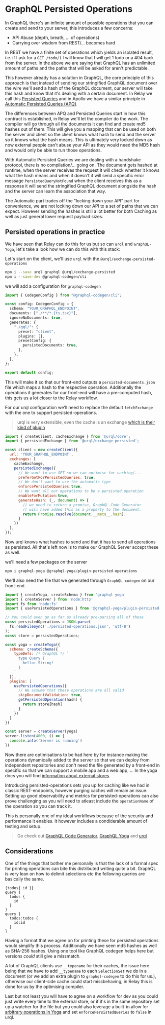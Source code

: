 
<CodeTheme />
<SEO
  title={documentProps.title}
  description={documentProps.description}
  keywords={documentProps.tags}
  image={documentProps.image}
/>

# GraphQL Persisted Operations

In GraphQL there's an infinite amount of possible operations that you can create
and send to your server, this introduces a few concerns:

- API Abuse (depth, breath, ... of operations)
- Carrying over wisdom from REST/... becomes hard

In REST we have a finite set of operations which yields an isolated result, i.e. if I
ask for a `GET /todo/1` I will know that I will get 1 todo or a 404 back from the server.
In the above we are saying that GraphQL has an unlimited amount of paths and the paths
that will be asked for aren't predictable.

This however already has a solution in GraphQL, the core principle of this approach is that
instead of sending our stringified GraphQL document over the wire we'll send a hash of the
GraphQL document, our server will take this hash and know that it's dealing with a certain document.
In Relay we call this [Persisted Queries](https://relay.dev/docs/guides/persisted-queries)
and in Apollo we have a similar principle in [Automatic Persisted Queries (APQ)](https://www.apollographql.com/docs/apollo-server/performance/apq/).

The differences between APQ and Persisted Queries start in how this contract is established, in Relay we'll let the compiler do the work.
The compiler will go through all the documents it can find and create md5 hashes out of them. This
will give you a mapping that can be used on both the server and client so the client knows what hash
to send and the server so it knows what the hash means. This is ultimately very locked down as now
external people can't abuse your API as they would need the MD5 hash and would only be able to run
those operations.

With Automatic Persisted Queries we are dealing with a handshake protocol, there is no compilation/... going on.
The document gets hashed at runtime, when the server receives the request it will check whether it knows
what the hash means and when it doesn't it will send a specific error message `PersistedQueryNotFound` when
the client receives this as a response it will send the stringified GraphQL document alongside the hash
and the server can learn the association that way.

The Automatic part trades off the "locking down your API" part for convenience, we are not locking down our API
to a set of paths that we can expect. However sending the hashes is still a lot better for both Caching as well
as just general lower request payload sizes.

## Persisted operations in practice

We have seen that Relay can do this for us but so can `urql` and `GraphQL-Yoga`, let's take a look how
we can do this with this stack:

Let's start on the client, we'll use `urql` with the `@urql/exchange-persisted-operations`

```sh
npm i --save urql graphql @urql/exchange-persisted
npm i --save-dev @graphql-codegen/cli
```

we will add a configuration for `graphql-codegen`

```ts
import { CodegenConfig } from "@graphql-codegen/cli";

const config: CodegenConfig = {
  schema: "YOUR_GRAPHQL_ENDPOINT",
  documents: ["./**/*.{ts,tsx}"],
  ignoreNoDocuments: true,
  generates: {
    "./gql/": {
      preset: "client",
      plugins: [],
      presetConfig: {
        persistedDocuments: true,
      },
    },
  },
};

export default config;
```

This will make it so that our front-end outputs a `persisted-documents.json` file
which maps a hash to the respective operation. Additionally the operations it generates
for our front-end will have a pre-computed hash, this gets us a lot closer to the Relay workflow.

For our urql configuration we'll need to replace the default `fetchExchange` with the one to
support persisted-operations.

> urql is very extensible, even the cache is an exchange [which is their kind of plugin](https://formidable.com/open-source/urql/docs/architecture/#the-client-and-exchanges)

```js
import { createClient, cacheExchange } from '@urql/core';
import { persistedExchange } from '@urql/exchange-persisted';

const client = new createClient({
  url: 'YOUR_GRAPHQL_ENDPOINT',
  exchanges: [
    cacheExchange,
    persistedExchange({
      // We want to use GET so we can optimise for caching/...
      preferGetForPersistedQueries: true,
      // We don't want to use the automatic type
      enforcePersistedQueries:true,
      // We want all our operations to be a persisted operation
      enableForMutation:true,
      generateHash: (_, document) => {
        // we need to return a promise, GraphQL Code Generator
        // will have added this as a property to the document.
        return Promise.resolve(document.__meta__.hash);
      }
    })
  ],
});
```

Now urql knows what hashes to send and that it has to send all operations as persisted. All that's
left now is to make our GraphQL Server accept these as well.


we'll need a few packages on the server


```js
npm i graphql-yoga @graphql-yoga/plugin-persisted-operations
```

We'll also need the file that we generated through `GraphQL codegen` on our front-end.

```js
import { createYoga, createSchema } from 'graphql-yoga'
import { createServer } from 'node:http'
import fs from 'node:fs'
import { usePersistedOperations } from '@graphql-yoga/plugin-persisted-operations'

// You could even go as far as already pre-parsing all of these
const persistedOperations = JSON.parse(
  fs.readFileSync('./persisted-operations.json', 'utf-8')
);
const store = persistedOperations;

const yoga = createYoga({
  schema: createSchema({
    typeDefs: /* GraphQL */ `
      type Query {
        hello: String!
      }
    `
  }),
  plugins: [
    usePersistedOperations({
      // We assume that these operations are all valid
      skipDocumentValidation: true,
      getPersistedOperation(hash) {
        return store[hash]
      }
    })
  ]
})

const server = createServer(yoga)
server.listen(4000, () => {
  console.info('Server is running')
})
```

Now there are optimisations to be had here by for instance making the operations dynamically added to the server so that
we can deploy from independent repositories and don't need the file generated by a front-end in specific
so that we can support a mobile app and a web app, ... In the yoga docs you will find
[information about external stores](https://the-guild.dev/graphql/yoga-server/docs/features/persisted-operations#using-an-external-persisted-operation-store).

Introducing persisted-operations sets you up for caching like we had in classic REST-endpoints, however purging caches will remain an issue.
Setting up good observability and metrics for persisted-operations can also prove challenging as you will need to atleast include the `operationName`
of the operation so you can track it.

This is personally one of my ideal workflows because of the security and performance it enables. It however includes
a condiderable amount of testing and setup.

> Go check out [GraphQL Code Generator](https://the-guild.dev/graphql/codegen), [GraphQL Yoga](https://the-guild.dev/graphql/yoga-server) and [urql](https://urql.dev)

## Considerations

One of the things that bother me personally is that the lack of a formal spec for printing operations can
bite this distributed writing quite a bit. GraphQL is very lean on how to delimit selections etc the following
queries are basically the same.

```
{todos{ id }}
query {
  todos {
    id
  }
}
query {
  todos:todos {
    id:id
  }
}
```

Having a format that we agree on for printing these for persisted operations would simplify this process. Additionally
we have seen md5 hashes as well as SHA-256 hashes. Using one tool like GraphQL codegen helps here but versions _could_
still give a missmatch.

A lot of GraphQL clients use `__typename` for their caches, the issue here being that we have to add `__typename` to each
`SelectionSet` we do in a document (or we add an extra plugin to `graphql-codegen` to do this for us.), otherwise our
client-side cache could start missbehaving, in Relay this is done for us by the optimising compiler.

Last but not least you will have to agree on a workflow for dev as you could just write every time to the external store, or
if it's in the same repository set up a watcher for the file but you could also leverage a built-in allow for
[arbitrary operations in Yoga](https://the-guild.dev/graphql/yoga-server/docs/features/persisted-operations#allowing-arbitrary-graphql-operations)
and set `enforcePersistedQueries` to `false` in urql.
